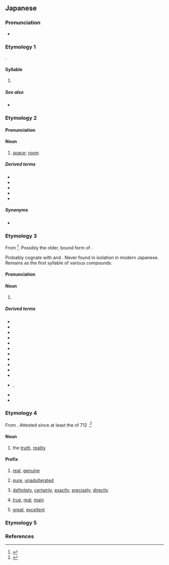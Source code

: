 {{character info}}
==Japanese==
{{stroke order|strokes=3}}

===Pronunciation===
* {{ja-pron}}

===Etymology 1===
{{ja-kana-mannyogana-etym}}.

====Syllable====
{{ja-syllable}}

# {{ja-kana-def}}

=====See also=====
* {{list:Hiragana/ja}}

===Etymology 2===
{{anchor|間}}
{{ja-kanjitab|alt=間}}

====Pronunciation====
{{ja-pron|ま|acc=0|acc_ref=DJR,NHK}}

====Noun====
{{ja-noun|ま}}

# {{ja-def|間}} [[space]]; [[room]]

=====Derived terms=====
* {{ja-r|床の間|とこ の ま}}
* {{ja-r|茶の間|ちゃ の ま}}
* {{ja-r|束の間|つか の ま}}
* {{ja-r|間に合う|ま に あう}}
* {{ja-r|間もなく|ま も なく}}

=====Synonyms=====
* {{ja-r|中|なか}}

===Etymology 3===
{{anchor|目}}
{{ja-kanjitab|alt=目}}

From {{inh|ja|ojp|sort=ま|-}}<ref name="KDJ">{{R:Kokugo Dai Jiten}}</ref>. Possibly the older, bound form of {{m|ojp|め#目,眼|目|tr=me<sub>2</sub>}}.

Probably cognate with {{m|ja|見る|tr=miru||to see}} and {{m|ja|め#芽|芽|tr=me|bud}}. Never found in isolation in modern Japanese. Remains as the first syllable of various compounds.

====Pronunciation====
{{ja-pron}}

====Noun====
{{ja-noun}}

# {{ja-def|目|眼}} {{form of|ja|prefixal bound form|ja|め|tr=me|t=[[eye]]}}

=====Derived terms=====
{{der-top3}}
* {{ja-r|前|まえ}}
* {{ja-r|瞬ぐ|まじろぐ|to blink, wink}}
* {{ja-r|瞬く|またたく|to [[blink]], [[wink]]}}
* {{ja-r|睫|まつげ|[[eyelash]]}}
* {{ja-r|眼間|まなかい|[[between]] one's eyes}}
* {{ja-r|眼|まなこ|[[eyeball]]}}
* {{ja-r|眼差し|まなざし|[[look#Noun|look]], [[gaze]]}}
* {{ja-r|眦|まなじり|[[corner]] of the [[eye]]}}
* {{ja-r|まのあたり||just [[before]] one's eyes}}
* {{ja-r|瞬く|まばたく|to blink, wink}}
* {{ja-r|目%深|ま%ぶか|[[wear]]ing low over one's eyes}}
* {{ja-r|瞼|まぶた}}, {{ja-r|瞼|まなぶた|[[eyelid]]}}
* {{ja-r|眉|まみえ|[[eyebrow]]}}
* {{ja-r|眉|まゆ|eyebrow}}
{{der-bottom}}

===Etymology 4===
<span id="真"><!-- link anchor --></span>
{{ja-kanjitab|alt=真}}

From {{inh|ja|ojp|-}}.  Attested since at least the ''{{w|Kojiki}}'' of 712 {{CE}}.<ref name="KDJ">{{R:Kokugo Dai Jiten}}</ref>

====Noun====
{{ja-noun}}

# {{defdate|from 712}} {{ja-def|真}} the [[truth]], [[reality]]
#: {{synonyms|ja|真実|tr1=shinjitsu|本当|tr2=hontō}}

====Prefix====
{{ja-pos|prefix}}

# {{defdate|from 720}} {{ja-def|真}} [[real]], [[genuine]]
#: {{ja-usex|'''真'''心|'''ま'''ごころ|one's '''[[real]]''' [[mind]], one's '''real''' [[thought]]s and [[feeling]]s about something}}
# {{defdate|from 759}} {{ja-def|真}} [[pure]], [[unadulterated]]
#: {{ja-usex|'''真'''%白|'''ま'''%しろ|'''[[pure]]''' [[white]]}}
# {{defdate|from 1595}} {{ja-def|真}} [[definitely]], [[certainly]], [[exactly]], [[precisely]], [[directly]]
#: {{ja-usex|'''真'''%上|'''ま'''%うえ|'''[[directly]]''' [[above]]}}
# {{defdate|from }} {{ja-def|真}} [[true]], [[real]], [[main]] {{n-g|appended to words for [[animal]]s or [[plant]]s to indicate the [[representative]] [[type]]}}
#: {{ja-usex|'''真'''%竹|'''ま'''%たけ|'''[[true]]''' [[bamboo]]}}
# {{defdate|from 759}} {{ja-def|真}} {{lb|ja|archaic|possibly|_|obsolete|honorific}} [[great]], [[excellent]]
#: {{ja-usex|'''真'''%熊%野|'''ま'''%くま%の|'''[[great]]''' [[Kumano]]}}

===Etymology 5===
<span id="魔"><!-- link anchor --></span>
{{ja-see-kango|魔}}

===References===
<references/>
